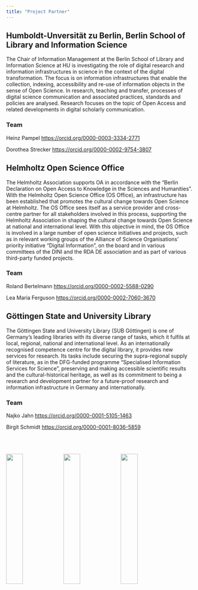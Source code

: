 ```yaml
---
title: "Project Partner"
---
```


## Humboldt-Unversität zu Berlin, Berlin School of Library and Information Science

The Chair of Information Management at the Berlin School of Library and Information Science at HU is investigating the role of digital research and information infrastructures in science in the context of the digital transformation. The focus is on information infrastructures that enable the collection, indexing, accessibility and re-use of information objects in the sense of Open Science. In research, teaching and transfer, processes of digital science communication and associated practices, standards and policies are analysed. Research focuses on the topic of Open Access and related developments in digital scholarly communication.

### Team

Heinz Pampel <https://orcid.org/0000-0003-3334-2771>

Dorothea Strecker <https://orcid.org/0000-0002-9754-3807>

## Helmholtz Open Science Office

The Helmholtz Association supports OA in accordance with the "Berlin Declaration on Open Access to Knowledge in the Sciences and Humanities". With the Helmholtz Open Science Office (OS Office), an infrastructure has been established that promotes the cultural change towards Open Science at Helmholtz. The OS Office sees itself as a service provider and cross-centre partner for all stakeholders involved in this process, supporting the Helmholtz Association in shaping the cultural change towards Open Science at national and international level. With this objective in mind, the OS Office is involved in a large number of open science initiatives and projects, such as in relevant working groups of the Alliance of Science Organisations' priority initiative "Digital Information", on the board and in various committees of the DINI and the RDA DE association and as part of various third-party funded projects.

### Team

Roland Bertelmann <https://orcid.org/0000-0002-5588-0290>

Lea Maria Ferguson <https://orcid.org/0000-0002-7060-3670>

## Göttingen State and University Library

The Göttingen State and University Library (SUB Göttingen) is one of Germany's leading libraries with its diverse range of tasks, which it fulfils at local, regional, national and international level. As an internationally recognised competence centre for the digital library, it provides new services for research. Its tasks include securing the supra-regional supply of literature, as in the DFG-funded programme "Specialised Information Services for Science", preserving and making accessible scientific results and the cultural-historical heritage, as well as its commitment to being a research and development partner for a future-proof research and information infrastructure in Germany and internationally.

### Team

Najko Jahn <https://orcid.org/0000-0001-5105-1463>

Birgit Schmidt <https://orcid.org/0000-0001-8036-5859>

[![](images/helmholtz_os_office.png){width=30% style="margin-top: 50px;"}](https://os.helmholtz.de/) [![](images/SUB_centered_cmyk.png){width=30% style="margin-top: 50px;"}](https://www.sub.uni-goettingen.de) [![](images/hu.png){width=30% style="margin-top: 50px;"}](https://www.ibi.hu-berlin.de/de/forschung/infomanagement)
